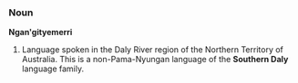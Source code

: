 ===Noun===
'''Ngan'gityemerri'''

# Language spoken in the Daly River region of the Northern Territory of Australia. This is a non-Pama-Nyungan language of the '''Southern Daly''' language family.